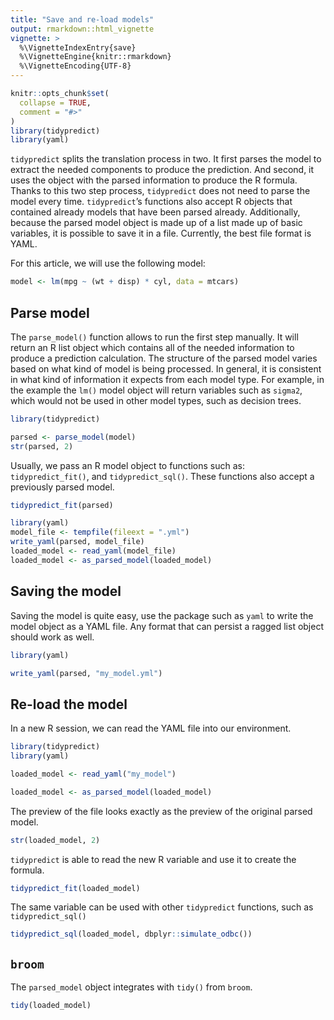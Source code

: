 ```yaml
---
title: "Save and re-load models"
output: rmarkdown::html_vignette
vignette: >
  %\VignetteIndexEntry{save}
  %\VignetteEngine{knitr::rmarkdown}
  %\VignetteEncoding{UTF-8}
---
```


```r
knitr::opts_chunk$set(
  collapse = TRUE,
  comment = "#>"
)
library(tidypredict)
library(yaml)
```

`tidypredict` splits the translation process in two.  It first parses the model to extract the needed components to produce the prediction.  And second, it uses the object with the parsed information to produce the R formula. Thanks to this two step process, `tidypredict` does not need to parse the model every time.  `tidypredict`'s functions also accept R objects that contained already models that have been parsed already.  Additionally, because the parsed model object is made up of a list made up of basic variables, it is possible to save it in a file.  Currently, the best file format is YAML.

For this article, we will use the following model:

```r
model <- lm(mpg ~ (wt + disp) * cyl, data = mtcars)
```

## Parse model

The `parse_model()` function allows to run the first step manually.  It will return an R list object which contains all of the needed information to produce a prediction calculation.  The structure of the parsed model varies based on what kind of model is being processed.  In general, it is consistent in what kind of information it expects from each model type. For example, in the example the `lm()` model object will return variables such as `sigma2`,  which would not be used in other model types, such as decision trees.

```r
library(tidypredict)

parsed <- parse_model(model)
str(parsed, 2)
```

Usually, we pass an R model object to functions such as: `tidypredict_fit()`, and `tidypredict_sql()`.  These functions also accept a previously parsed model.

```r
tidypredict_fit(parsed)
```



```r
library(yaml)
model_file <- tempfile(fileext = ".yml")
write_yaml(parsed, model_file)
loaded_model <- read_yaml(model_file)
loaded_model <- as_parsed_model(loaded_model)
```

## Saving the model

Saving the model is quite easy, use the package such as `yaml` to write the model object as a YAML file.  Any format that can persist a ragged list object should work as well. 

```r
library(yaml)

write_yaml(parsed, "my_model.yml")
```

## Re-load the model

In a new R session, we can read the YAML file into our environment. 

```r
library(tidypredict)
library(yaml)

loaded_model <- read_yaml("my_model")

loaded_model <- as_parsed_model(loaded_model)
```

The preview of the file looks exactly as the preview of the original parsed model. 

```r
str(loaded_model, 2)
```

`tidypredict` is able to read the new R variable and use it to create the formula.  

```r
tidypredict_fit(loaded_model)
```

The same variable can be used with other `tidypredict` functions, such as `tidypredict_sql()`

```r
tidypredict_sql(loaded_model, dbplyr::simulate_odbc())
```

## `broom`

The `parsed_model` object integrates with `tidy()` from `broom`.  

```r
tidy(loaded_model)
```

